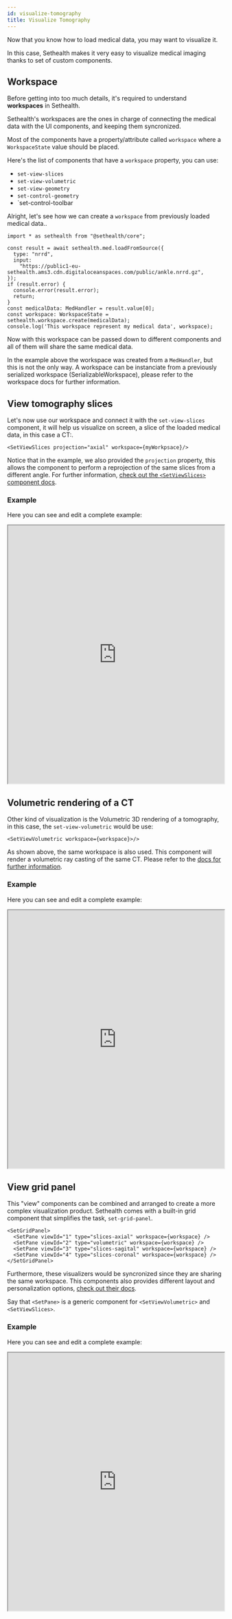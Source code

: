 ```yaml
---
id: visualize-tomography
title: Visualize Tomography
---
```


Now that you know how to load medical data, you may want to visualize it.

In this case, Sethealth makes it very easy to visualize medical imaging thanks to set of custom components.

## Workspace

Before getting into too much details, it's required to understand **workspaces** in Sethealth.

Sethealth's workspaces are the ones in charge of connecting the medical data with the UI components, and keeping 
them syncronized.

Most of the components have a property/attribute called `workspace` where a `WorkspaceState` value should be placed.

Here's the list of components that have a `workspace` property, you can use:

- `set-view-slices`
- `set-view-volumetric`
- `set-view-geometry`
- `set-control-geometry`
- `set-control-toolbar

Alright, let's see how we can create a `workspace` from previously loaded medical data..
```tsx
import * as sethealth from "@sethealth/core";

const result = await sethealth.med.loadFromSource({
  type: "nrrd",
  input:
    "https://public1-eu-sethealth.ams3.cdn.digitaloceanspaces.com/public/ankle.nrrd.gz",
});
if (result.error) {
  console.error(result.error);
  return;
}
const medicalData: MedHandler = result.value[0];
const workspace: WorkspaceState = sethealth.workspace.create(medicalData);
console.log('This workspace represent my medical data', workspace);
```

Now with this workspace can be passed down to different components and all of them will share the same medical data.

In the example above the workspace was created from a `MedHandler`, but this is not the only way.
A workspace can be instanciate from a previously serialized workspace (SerializableWorkspace), please refer to the workspace docs for further information.

## View tomography slices

Let's now use our workspace and connect it with the `set-view-slices` component, it will help us visualize on screen, a slice of the
loaded medical data, in this case a CT:.

```tsx
<SetViewSlices projection="axial" workspace={myWorkpsace}/>
```

Notice that in the example, we also provided the `projection` property, this allows the component to perform a reprojection of the same slices from a different angle.
For further information, [check out the `<SetViewSlices>`
component docs](../components/set-view-slices).

### Example

Here you can see and edit a complete example:

<iframe
  src="https://stackblitz.com/edit/view-tomography-slices?embed=1&file=App.tsx&hideExplorer=1&hideNavigation=1"
  width="100%"
  height="600px"
></iframe>


## Volumetric rendering of a CT

Other kind of visualization is the Volumetric 3D rendering of a tomography, in this case, the `set-view-volumetric` would be use:

```tsx
<SetViewVolumetric workspace={workspace}>/>
```

As shown above, the same workspace is also used. This component will render a volumetric ray casting of the same CT. Please refer to the 
[docs for further information](../components/set-view-volumetric).

### Example

Here you can see and edit a complete example:

<iframe
  src="https://stackblitz.com/edit/view-tomography-3d?embed=1&file=App.tsx&hideExplorer=1&hideNavigation=1"
  width="100%"
  height="600px"
></iframe>


## View grid panel

This "view" components can be combined and arranged to create a more complex visualization product.
Sethealth comes with a built-in grid component that simplifies the task, `set-grid-panel`.

```tsx
<SetGridPanel>
  <SetPane viewId="1" type="slices-axial" workspace={workspace} />
  <SetPane viewId="2" type="volumetric" workspace={workspace} />
  <SetPane viewId="3" type="slices-sagital" workspace={workspace} />
  <SetPane viewId="4" type="slices-coronal" workspace={workspace} />
</SetGridPanel>
```

Furthermore, these visualizers would be syncronized since they are sharing the same workspace.
This components also provides different layout and personalization options, [check out their docs](../components/set-grid-panel).

Say that `<SetPane>` is a generic component for `<SetViewVolumetric>` and `<SetViewSlices>`.

### Example

Here you can see and edit a complete example:

<iframe
  src="https://stackblitz.com/edit/view-tomography-grid?embed=1&file=App.tsx&hideExplorer=1&hideNavigation=1"
  width="100%"
  height="600px"
></iframe>

